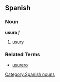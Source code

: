 == Spanish ==
=== Noun ===
'''usura''' ''f''
# [[usury]]

=== Related Terms ===
*[[usurero]]
[[Category:Spanish nouns]]